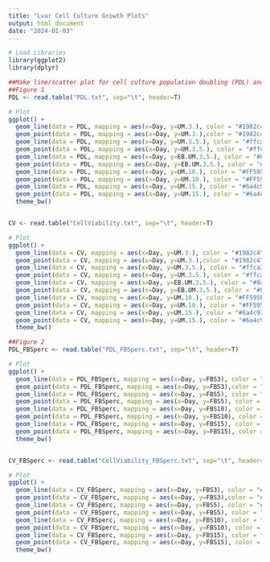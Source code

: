 ---
title: "Lvar Cell Culture Growth Plots"
output: html_document
date: "2024-01-03"
---
```{r }
# Load Libraries
library(ggplot2)
library(dplyr)
```

```{r }
##Make line/scatter plot for cell culture population doubling (PDL) and cell viability (CV)
##Figure 1
PDL <- read.table("PDL.txt", sep="\t", header=T)

# Plot
ggplot() +
  geom_line(data = PDL, mapping = aes(x=Day, y=UM.3.), color = "#1982c4") +
  geom_point(data = PDL, mapping = aes(x=Day, y=UM.3.),color = "#1982c4") +
  geom_line(data = PDL, mapping = aes(x=Day, y=UM.3.5.), color = "#ffca3a") +
  geom_point(data = PDL, mapping = aes(x=Day, y=UM.3.5.), color = "#ffca3a") +
  geom_line(data = PDL, mapping = aes(x=Day, y=EB.UM.3.5.), color = "#8ac926") +
  geom_point(data = PDL, mapping = aes(x=Day, y=EB.UM.3.5.), color = "#8ac926") +
  geom_line(data = PDL, mapping = aes(x=Day, y=UM.10.), color = "#FF595E") +
  geom_point(data = PDL, mapping = aes(x=Day, y=UM.10.), color = "#FF595E") +
  geom_line(data = PDL, mapping = aes(x=Day, y=UM.15.), color = "#6a4c93") +
  geom_point(data = PDL, mapping = aes(x=Day, y=UM.15.), color = "#6a4c93") +
  theme_bw()


CV <- read.table("CellViability.txt", sep="\t", header=T)

# Plot
ggplot() +
  geom_line(data = CV, mapping = aes(x=Day, y=UM.3.), color = "#1982c4") +
  geom_point(data = CV, mapping = aes(x=Day, y=UM.3.),color = "#1982c4") +
  geom_line(data = CV, mapping = aes(x=Day, y=UM.3.5.), color = "#ffca3a") +
  geom_point(data = CV, mapping = aes(x=Day, y=UM.3.5.), color = "#ffca3a") +
  geom_line(data = CV, mapping = aes(x=Day, y=EB.UM.3.5.), color = "#8ac926") +
  geom_point(data = CV, mapping = aes(x=Day, y=EB.UM.3.5.), color = "#8ac926") +
  geom_line(data = CV, mapping = aes(x=Day, y=UM.10.), color = "#FF595E") +
  geom_point(data = CV, mapping = aes(x=Day, y=UM.10.), color = "#FF595E") +
  geom_line(data = CV, mapping = aes(x=Day, y=UM.15.), color = "#6a4c93") +
  geom_point(data = CV, mapping = aes(x=Day, y=UM.15.), color = "#6a4c93") +
  theme_bw()
```

```{r }
##Figure 2
PDL_FBSperc <- read.table("PDL_FBSperc.txt", sep="\t", header=T)

# Plot
ggplot() +
  geom_line(data = PDL_FBSperc, mapping = aes(x=Day, y=FBS3), color = "#1982c4") +
  geom_point(data = PDL_FBSperc, mapping = aes(x=Day, y=FBS3),color = "#1982c4") +
  geom_line(data = PDL_FBSperc, mapping = aes(x=Day, y=FBS5), color = "#6a4c93") +
  geom_point(data = PDL_FBSperc, mapping = aes(x=Day, y=FBS5), color = "#6a4c93") +
  geom_line(data = PDL_FBSperc, mapping = aes(x=Day, y=FBS10), color = "#8ac926") +
  geom_point(data = PDL_FBSperc, mapping = aes(x=Day, y=FBS10), color = "#8ac926") +
  geom_line(data = PDL_FBSperc, mapping = aes(x=Day, y=FBS15), color = "#FF595E") +
  geom_point(data = PDL_FBSperc, mapping = aes(x=Day, y=FBS15), color = "#FF595E") +
  theme_bw()


CV_FBSperc <- read.table("CellViability_FBSperc.txt", sep="\t", header=T)

# Plot
ggplot() +
  geom_line(data = CV_FBSperc, mapping = aes(x=Day, y=FBS3), color = "#1982c4") +
  geom_point(data = CV_FBSperc, mapping = aes(x=Day, y=FBS3),color = "#1982c4") +
  geom_line(data = CV_FBSperc, mapping = aes(x=Day, y=FBS5), color = "#6a4c93") +
  geom_point(data = CV_FBSperc, mapping = aes(x=Day, y=FBS5), color = "#6a4c93") +
  geom_line(data = CV_FBSperc, mapping = aes(x=Day, y=FBS10), color = "#8ac926") +
  geom_point(data = CV_FBSperc, mapping = aes(x=Day, y=FBS10), color = "#8ac926") +
  geom_line(data = CV_FBSperc, mapping = aes(x=Day, y=FBS15), color = "#FF595E") +
  geom_point(data = CV_FBSperc, mapping = aes(x=Day, y=FBS15), color = "#FF595E") +
  theme_bw()
```